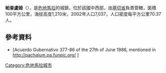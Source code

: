 {{Coord|14|55|37|N|90|39|54|W|display=title}}

'''帕查盧姆'''（{{lang-es|Pachalum}}），是[[危地馬拉|危地馬拉]]的城鎮，位於該國中西部，由[[基切省|基切省]]負責管轄，面積100平方公里，海拔高度1,210米，2002年人口7,037，人口密度每平方公里70.37人。

==參考資料==
*[Acuerdo Gubernativo 377-86 of the 27th of June 1986, mentioned in  http://pachalum.pa.funpic.org/ {{Wayback|url=http://pachalum.pa.funpic.org/ |date=20090522220929 }}]

{{Guatemala-geo-stub}}
[[Category:危地馬拉城市|Category:危地馬拉城市]]